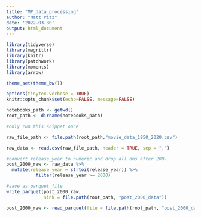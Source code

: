 ```yaml
---
title: "MP_data_processing"
author: "Matt Pitz"
date: '2022-03-30'
output: html_document
---
```


```r
library(tidyverse) 
library(magrittr)
library(knitr)
library(patchwork)
library(moments)
library(arrow)

theme_set(theme_bw())

options(tinytex.verbose = TRUE)
knitr::opts_chunk$set(echo=FALSE, message=FALSE)

notebooks_path <- getwd()
root_path <- dirname(notebooks_path)
```

```r
#only run this snippet once

raw_file_path <- file.path(root_path,"movie_data_1950_2020.csv")

raw_data <- read.csv(raw_file_path, header = TRUE, sep = ",")

#convert release_year to numeric and drop all obs after 200-
post_2000_raw <- raw_data %>%
  mutate(release_year = strtoi(release_year)) %>%
           filter(release_year >= 2000)

#save as parquet file
write_parquet(post_2000_raw,
              sink = file.path(root_path, "post_2000_data"))

```


```r
post_2000_raw <- read_parquet(file = file.path(root_path, "post_2000_data"))

```


